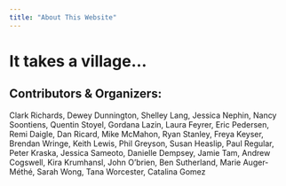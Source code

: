 ```yaml
---
title: "About This Website"
---
```


# It takes a village...

## Contributors & Organizers: 

Clark Richards, Dewey Dunnington, Shelley Lang, Jessica Nephin, Nancy Soontiens, Quentin Stoyel, Gordana Lazin, Laura Feyrer, Eric Pedersen, Remi Daigle, Dan Ricard, Mike McMahon, Ryan Stanley, Freya Keyser, Brendan Wringe, Keith Lewis, Phil Greyson, Susan Heaslip, Paul Regular, Peter Kraska, Jessica Sameoto, Danielle Dempsey, Jamie Tam, Andrew Cogswell, Kira Krumhansl, John O’brien, Ben Sutherland, Marie Auger-Méthé, Sarah Wong, Tana Worcester, Catalina Gomez 